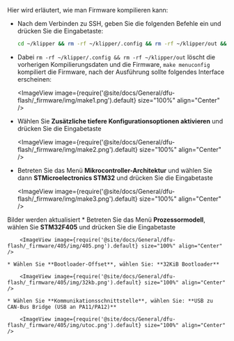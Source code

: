 Hier wird erläutert, wie man Firmware kompilieren kann:
* Nach dem Verbinden zu SSH, geben Sie die folgenden Befehle ein und drücken Sie die Eingabetaste:

    ```bash
    cd ~/klipper && rm -rf ~/klipper/.config && rm -rf ~/klipper/out && make menuconfig
    ```

* Dabei `rm -rf ~/klipper/.config && rm -rf ~/klipper/out` löscht die vorherigen Kompilierungsdaten und die Firmware, `make menuconfig` kompiliert die Firmware, nach der Ausführung sollte folgendes Interface erscheinen:

    <ImageView image={require('@site/docs/General/dfu-flash/_firmware/img/make1.png').default} size="100%" align="Center" />

* Wählen Sie **Zusätzliche tiefere Konfigurationsoptionen aktivieren** und drücken Sie die Eingabetaste

    <ImageView image={require('@site/docs/General/dfu-flash/_firmware/img/make2.png').default} size="100%" align="Center" />

* Betreten Sie das Menü **Mikrocontroller-Architektur** und wählen Sie dann **STMicroelectronics STM32** und drücken Sie die Eingabetaste

    <ImageView image={require('@site/docs/General/dfu-flash/_firmware/img/make3.png').default} size="100%" align="Center" />

Bilder werden aktualisiert
    * Betreten Sie das Menü **Prozessormodell**, wählen Sie **STM32F405** und drücken Sie die Eingabetaste

        <ImageView image={require('@site/docs/General/dfu-flash/_firmware/405/img/405.png').default} size="100%" align="Center" />

    * Wählen Sie **Bootloader-Offset**, wählen Sie: **32KiB Bootloader**

        <ImageView image={require('@site/docs/General/dfu-flash/_firmware/405/img/32kb.png').default} size="100%" align="Center" />

    * Wählen Sie **Kommunikationsschnittstelle**, wählen Sie: **USB zu CAN-Bus Bridge (USB an PA11/PA12)**

        <ImageView image={require('@site/docs/General/dfu-flash/_firmware/405/img/utoc.png').default} size="100%" align="Center" />